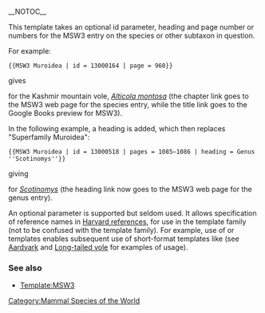 {{documentation subpage}}
<!-- PLEASE ADD CATEGORIES AND INTERWIKIS AT THE BOTTOM OF THIS PAGE -->
__NOTOC__

This template takes an optional id parameter, heading and page number or numbers for the MSW3 entry on the species or other subtaxon in question.

For example: 

<pre>
{{MSW3 Muroidea | id = 13000164 | page = 960}}
</pre>
gives

{{MSW3 Muroidea | id = 13000164 | page = 960}}

for the Kashmir mountain vole, ''[[Alticola montosa]]'' (the chapter link goes to the MSW3 web page for the species entry, while the title link goes to the Google Books preview for MSW3).

In the following example, a heading is added, which then replaces "Superfamily Muroidea":

<pre>
{{MSW3 Muroidea | id = 13000518 | pages = 1085–1086 | heading = Genus ''Scotinomys''}}
</pre>
giving

{{MSW3 Muroidea | id = 13000518| pages = 1085–1086 | heading = Genus ''Scotinomys''}}

for ''[[Scotinomys]]'' (the heading link now goes to the MSW3 web page for the genus entry).

An optional {{para|ref}} parameter is supported but seldom used. It allows specification of reference names in [[Harvard references]], for use in the {{tl|citation}} template family (not to be confused with the {{tl|cite}} template family).  For example, use of {{para|ref|{{tl|harvid}}}} or {{para|ref|{{tl|SfnRef}}}} templates enables subsequent use of short-format templates like {{tl|sfn}} (see [[Aardvark]] and [[Long-tailed vole]] for examples of usage).

=== See also ===
*[[Template:MSW3]]

<includeonly>
<!-- CATEGORIES AND INTERWIKIS HERE, THANKS -->

[[Category:Mammal Species of the World]]

</includeonly>